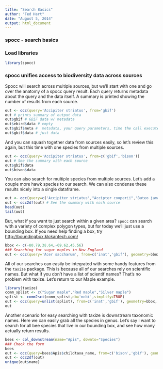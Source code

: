 ```yaml
---
title: "Search Basics"
author: "Ted Hart"
date: "August 5, 2014"
output: html_document
---
```

### spocc - search basics

### Load libraries

```r
library(spocc)
```

### spocc unifies access to biodiversity data across sources

Spocc will search across multiple sources, but we'll start with one and go over the anatomy of a spocc query result. Each query returns metadata about the query and the data itself.  A summary is printed showing the number of results from each source.

```r
out <- occ(query='Accipiter striatus', from='gbif')
out # prints summary of output data
out$gbif # GBIF data w/ metadata
out$ebird$data # empty
out$gbif$meta #  metadata, your query parameters, time the call executed, etc. 
out$gbif$data # just data
```

And you can squash together data from sources easily, so let's review this again, but this time with one species from multiple sources.

```r
out <- occ(query='Accipiter striatus', from=c('gbif','bison'))
out # See the summary with each source
out$gbif$data
out$bison$data
```


You can also search for multiple species from multiple sources.  Let's add a couple more hawk species to our search.  We can also condense these results nicely into a single dataframe.

```r
out <- occ(query=c('Accipiter striatus',"Accipter cooperii","Buteo jamaicensis"), from=c('inat','bison'))
out <- occ2df(out) # See the summary with each source
head(out)
tail(out)
```

But, what if you want to just search within a given area? `spocc` can search with a variety of complex polygon types, but for today we'll just use a bounding box.  If you need help finding a box, try [ http://boundingbox.klokantech.com/](http://boundingbox.klokantech.com/)

```r
bbox <- c(-80.79,38.64,-69.62,45.56)
### Searching for sugar maples in New England
out <- occ(query='Acer saccharum', from=c('inat','gbif'), geometry=bbox, limit = 100)

```

All of our searches can easily be integrated with some handy features from the `taxize` package.  This is because all of our searches rely on scientific names.  But what if you don't have a list of scientif names? That's no problem with taxize. Let's return to our Maple example.

```r
library(taxize)
comm_splist <- c("Sugar maple","Red maple","Silver maple")
splist <- comm2sci(comm_splist,db='ncbi',simplify=TRUE)
out <- occ(query=unlist(splist), from=c('inat','gbif'), geometry=bbox, limit = 100)
out
```

Another scenario for easy searching with taxize is downstream taxonomic names.  Here we can easily grab all the species in genus.  Let's say I want to search for all bee species that live in our bounding box, and see how many actually return results.

```r
bees <- col_downstream(name="Apis", downto="Species")
### Check the form
bees
out <- occ(query=bees$Apis$childtaxa_name, from=c('bison','gbif'), geometry=bbox, limit = 100)
out <- occ2df(out)
unique(out$name)

```


